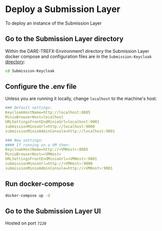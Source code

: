 
# Deploy a Submission Layer
To deploy an instance of the Submission Layer

<Steps>

## Go to the Submission Layer directory
Within the DARE-TREFX-Environment1 directory the Submission Layer docker compose and configuration files are in the `Submission-Keycloak` [directory](https://github.com/SwanseaUniversityMedical/DARE-TREFX-Environment1/tree/main/Submission-Keycloack):

```bash copy
cd Submission-Keycloak
```
## Configure the .env file
Unless you are running it locally, change `localhost` to the machine's host.

```yaml filename=".env"
### Default settings:
KeycloakHostName=http://localhost:8085
MinioBrowserHost=localhost 
URLSettingsFrontEndMinioUrl=localhost:9001
submissionMinioUrl=http://localhost:9000
submissionMinioAdminConsole=http://localhost:9001

### New settings:
#### If running on a VM then: 
KeycloakHostName=http://<VMHost>:8085
MinioBrowserHost=<VMHost>
URLSettingsFrontEndMinioUrl=<VMHost>:9001
submissionMinioUrl=http://<VMHost>:9000
submissionMinioAdminConsole=http://<VMHost>:9001
```

## Run docker-compose
```bash copy
docker-compose up -d
```

## Go to the Submission Layer UI
Hosted on port `7220`
</Steps>
